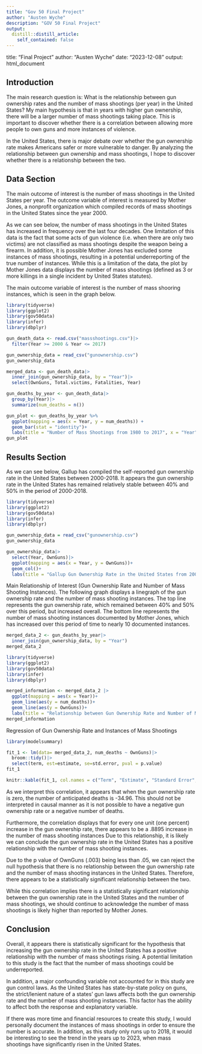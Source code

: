 ```yaml
---
title: "Gov 50 Final Project"
author: "Austen Wyche"
description: "GOV 50 Final Project"
output:
  distill::distill_article:
    self_contained: false
---
```






title: "Final Project"
author: "Austen Wyche"
date: "2023-12-08"
output: html_document


## Introduction

The main research question is: What is the relationship between gun ownership rates and the number of mass shootings (per year) in the United States? My main hypothesis is that in years with higher gun ownership, there will be a larger number of mass shootings taking place. This is important to discover whether there is a correlation between allowing more people to own guns and more instances of violence. 

In the United States, there is major debate over whether the gun ownership rate makes Americans safer or more vulnerable to danger. By analyzing the relationship between gun ownership and mass shootings, I hope to discover whether there is a relationship between the two. 

## Data Section

The main outcome of interest is the number of mass shootings in the United States per year. The outcome variable of interest is measured by Mother Jones, a nonprofit organization which compiled records of mass shootings in the United States since the year 2000. 

As we can see below, the number of mass shootings in the United States has increased in frequency over the last four decades. One limitation of this data is the fact that some acts of gun violence (i.e. when there are only two victims) are not classified as mass shootings despite the weapon being a firearm. In addition, it is possible Mother Jones has excluded some instances of mass shootings, resulting in a potential underreporting of the true number of instances. While this is a limitation of the data, the plot by Mother Jones data displays the number of mass shootings (defined as 3 or more killings in a single incident by United States statutes).

The main outcome variable of interest is the number of mass shooring instances, which is seen in the graph below. 

```r

library(tidyverse)
library(ggplot2)
library(gov50data)
library(infer)
library(dbplyr)

gun_death_data <- read.csv("massshootings.csv")|>
  filter(Year >= 2000 & Year <= 2017)

gun_ownership_data = read_csv("gunownership.csv")
gun_ownership_data

merged_data <- gun_death_data|>
  inner_join(gun_ownership_data, by = "Year")|>
  select(OwnGuns, Total.victims, Fatalities, Year)

gun_deaths_by_year <- gun_death_data|>
  group_by(Year)|>
  summarize(num_deaths = n())
```

```r

gun_plot <- gun_deaths_by_year %>%
  ggplot(mapping = aes(x = Year, y = num_deaths)) +
  geom_bar(stat = "identity")+
  labs(title = "Number of Mass Shootings from 1980 to 2017", x = "Year", y = "Number of Mass Shootings")
gun_plot

```

## Results Section

As we can see below, Gallup has compiled the self-reported gun ownership rate in the United States between 2000-2018. It appears the gun ownership rate in the United States has remained relatively stable between 40% and 50% in the period of 2000-2018.

```r
library(tidyverse)
library(ggplot2)
library(gov50data)
library(infer)
library(dbplyr)

gun_ownership_data = read_csv("gunownership.csv")
gun_ownership_data
```

```r
gun_ownership_data|>
  select(Year, OwnGuns)|>
  ggplot(mapping = aes(x = Year, y = OwnGuns))+
  geom_col()+
  labs(title = "Gallup Gun Ownership Rate in the United States from 2000-2018", x = "Years", y = "Gun Ownership Rate(%)")
```

Main Relationship of Interest (Gun Ownership Rate and Number of Mass Shooting Instances). The following graph displays a linegraph of the gun ownership rate and the number of mass shooting instances. The top line represents the gun ownership rate, which remained between 40% and 50% over this period, but increased overall. The bottom line represents the number of mass shooting instances documented by Mother Jones, which has increased over this period of time to nearly 10 documented instances.

```r
merged_data_2 <- gun_deaths_by_year|>
  inner_join(gun_ownership_data, by = "Year")
merged_data_2

library(tidyverse)
library(ggplot2)
library(gov50data)
library(infer)
library(dbplyr)
```

```r
merged_information <- merged_data_2 |>
  ggplot(mapping = aes(x = Year))+
  geom_line(aes(y = num_deaths))+
  geom_line(aes(y = OwnGuns))+
  labs(title = "Relationship between Gun Ownership Rate and Number of Mass Shootings", x = "Year", y = "Number of Mass Shootings/Percentage Gun Ownership")
merged_information
```

Regression of Gun Ownership Rate and Instances of Mass Shootings 

```r
library(modelsummary)
```

```r
fit_1 <- lm(data= merged_data_2, num_deaths ~ OwnGuns)|>
  broom::tidy()|>
  select(term, est=estimate, se=std.error, pval = p.value)
fit_1

knitr::kable(fit_1, col.names = c("Term", "Estimate", "Standard Error", "P-Value"))
```

As we interpret this correlation, it appears that when the gun ownership rate is zero, the number of anticipated deaths is -34.96. This should not be interpreted in causal manner as it is not possible to have a negative gun ownership rate or a negative number of deaths. 

Furthermore, the correlation displays that for every one unit (one percent) increase in the gun ownership rate, there appears to be a .8895 increase in the number of mass shooting instances Due to this relationship, it is likely we can conclude the gun ownership rate in the United States has a positive relationship with the number of mass shooting instances. 

Due to the p value of OwnGuns (.003) being less than .05, we can reject the null hypothesis that there is no relationship between the gun ownership rate and the number of mass shooting instances in the United States. Therefore, there appears to be a statistically significant relationship between the two. 

While this correlation implies there is a statistically significant relationship between the gun ownership rate in the United States and the number of mass shootings, we should continue to acknowledge the number of mass shootings is likely higher than reported by Mother Jones. 

## Conclusion

Overall, it appears there is statistically significant for the hypothesis that increasing the gun ownership rate in the United States has a positive relationship with the number of mass shootings rising. A potential limitation to this study is the fact that the number of mass shootings could be underreported. 

In addition, a major confounding variable not accounted for in this study are gun control laws. As the United States has state-by-state policy on guns, the strict/lenient nature of a states' gun laws affects both the gun ownership rate and the number of mass shooting instances. This factor has the ability to affect both the response and explanatory variable. 

If there was more time and financial resources to create this study, I would personally document the instances of mass shootings in order to ensure the number is accurate. In addition, as this study only runs up to 2018, it would be interesting to see the trend in the years up to 2023, when mass shootings have significantly risen in the United States. 


